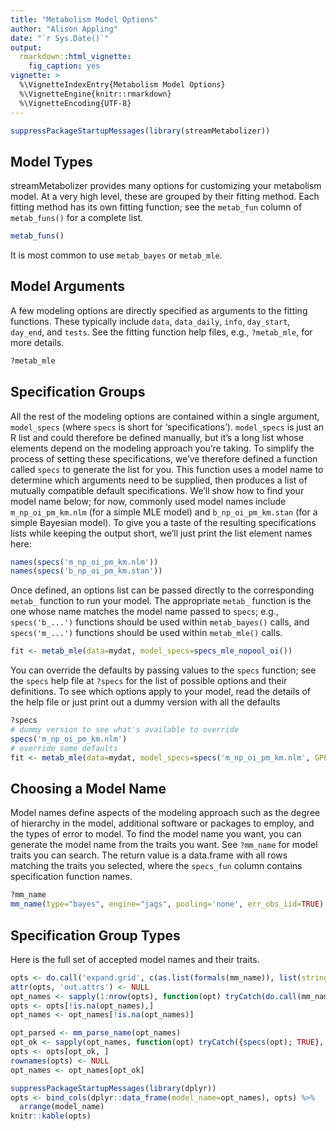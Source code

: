 ```yaml
---
title: "Metabolism Model Options"
author: "Alison Appling"
date: "`r Sys.Date()`"
output:
  rmarkdown::html_vignette:
    fig_caption: yes
vignette: >
  %\VignetteIndexEntry{Metabolism Model Options}
  %\VignetteEngine{knitr::rmarkdown}
  %\VignetteEncoding{UTF-8}
---
```


```r
suppressPackageStartupMessages(library(streamMetabolizer))
```

## Model Types

streamMetabolizer provides many options for customizing your metabolism model. At a very high level, these are grouped by their fitting method. Each fitting method has its own fitting function; see the `metab_fun` column of `metab_funs()` for a complete list.
```r
metab_funs()
```
It is most common to use `metab_bayes` or `metab_mle`.

## Model Arguments

A few modeling options are directly specified as arguments to the fitting functions. These typically include `data`, `data_daily`, `info`, `day_start`, `day_end`, and `tests`. See the fitting function help files, e.g., `?metab_mle`, for more details.
```r
?metab_mle
```

## Specification Groups

All the rest of the modeling options are contained within a single argument, `model_specs` (where `specs` is short for 'specifications'). `model_specs` is just an R list and could therefore be defined manually, but it's a long list whose elements depend on the modeling approach you're taking. To simplify the process of setting these specifications, we've therefore defined a function called `specs` to generate the list for you. This function uses a model name to determine which arguments need to be supplied, then produces a list of mutually compatible default specifications. We'll show how to find your model name below; for now, commonly used model names include `m_np_oi_pm_km.nlm` (for a simple MLE model) and `b_np_oi_pm_km.stan` (for a simple Bayesian model). To give you a taste of the resulting specifications lists while keeping the output short, we'll just print the list element names here:
```r
names(specs('m_np_oi_pm_km.nlm'))
names(specs('b_np_oi_pm_km.stan'))
```

Once defined, an options list can be passed directly to the corresponding `metab_` function to run your model. The appropriate `metab_` function is the one whose name matches the model name passed to `specs`; e.g., `specs('b_...')` functions should be used within `metab_bayes()` calls, and `specs('m_...')` functions should be used within `metab_mle()` calls.
```r
fit <- metab_mle(data=mydat, model_specs=specs_mle_nopool_oi())
```

You can override the defaults by passing values to the `specs` function; see the `specs` help file at `?specs` for the list of possible options and their definitions. To see which options apply to your model, read the details of the help file or just print out a dummy version with all the defaults
```r
?specs
# dummy version to see what's available to override
specs('m_np_oi_pm_km.nlm')
# override some defaults
fit <- metab_mle(data=mydat, model_specs=specs('m_np_oi_pm_km.nlm', GPP_init=7, K600_init=35))
```


## Choosing a Model Name

Model names define aspects of the modeling approach such as the degree of hierarchy in the model, additional software or packages to employ, and the types of error to model. To find the model name you want, you can generate the model name from the traits you want. See `?mm_name` for model traits you can search. The return value is a data.frame with all rows matching the traits you selected, where the `specs_fun` column contains specification function names.
```r
?mm_name
mm_name(type="bayes", engine="jags", pooling='none', err_obs_iid=TRUE)
```


## Specification Group Types

Here is the full set of accepted model names and their traits.

```r
opts <- do.call('expand.grid', c(as.list(formals(mm_name)), list(stringsAsFactors=FALSE)))
attr(opts, 'out.attrs') <- NULL
opt_names <- sapply(1:nrow(opts), function(opt) tryCatch(do.call(mm_name, opts[opt,]), error=function(e) NA))
opts <- opts[!is.na(opt_names),]
opt_names <- opt_names[!is.na(opt_names)]

opt_parsed <- mm_parse_name(opt_names)
opt_ok <- sapply(opt_names, function(opt) tryCatch({specs(opt); TRUE}, warning=function(w) if(mm_parse_name(opt)$type=='bayes') FALSE else TRUE, error=function(e) FALSE))
opts <- opts[opt_ok, ]
rownames(opts) <- NULL
opt_names <- opt_names[opt_ok]

suppressPackageStartupMessages(library(dplyr))
opts <- bind_cols(dplyr::data_frame(model_name=opt_names), opts) %>%
  arrange(model_name)
knitr::kable(opts)
```
